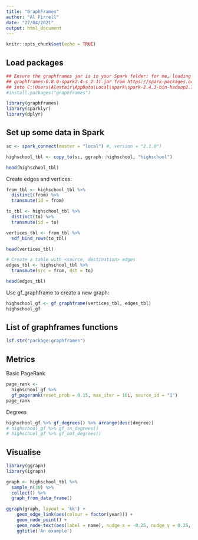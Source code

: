 ```yaml
---
title: "GraphFrames"
author: "Al Firrell"
date: "27/04/2021"
output: html_document
---
```


```r
knitr::opts_chunk$set(echo = TRUE)
```

## Load packages
```r
## Ensure the graphframes jar is in your Spark folder: for me, loading
## graphframes-0.8.0-spark2.4-s_2.11.jar from https://spark-packages.org/package/graphframes/graphframes
## into C:\Users\Alastair\AppData\Local\spark\spark-2.4.3-bin-hadoop2.7\jars
#install.packages("graphframes")

library(graphframes)
library(sparklyr)
library(dplyr)

```



## Set up some data in Spark

```r
sc <- spark_connect(master = "local") #, version = "2.1.0")

highschool_tbl <- copy_to(sc, ggraph::highschool, "highschool")

head(highschool_tbl)

```

Create edges and vertices:

```r
from_tbl <- highschool_tbl %>%
  distinct(from) %>%
  transmute(id = from)

to_tbl <- highschool_tbl %>%
  distinct(to) %>%
  transmute(id = to)

vertices_tbl <- from_tbl %>%
  sdf_bind_rows(to_tbl)

head(vertices_tbl)

# Create a table with <source, destination> edges
edges_tbl <- highschool_tbl %>%
  transmute(src = from, dst = to)

head(edges_tbl)

```

Use gf_graphframe to create a new graph:

```r
highschool_gf <- gf_graphframe(vertices_tbl, edges_tbl)
highschool_gf
```

## List of graphframes functions
```r
lsf.str("package:graphframes")
```

## Metrics

Basic PageRank
```r
page_rank <- 
  highschool_gf %>%
  gf_pagerank(reset_prob = 0.15, max_iter = 10L, source_id = "1")
page_rank
```

Degrees
```r
highschool_gf %>% gf_degrees() %>% arrange(desc(degree))
# highschool_gf %>% gf_in_degrees()
# highschool_gf %>% gf_out_degrees()

```

## Visualise

```r
library(ggraph)
library(igraph)

graph <- highschool_tbl %>%
  sample_n(30) %>%
  collect() %>%
  graph_from_data_frame()

ggraph(graph, layout = 'kk') +
    geom_edge_link(aes(colour = factor(year))) +
    geom_node_point() +
    geom_node_text(aes(label = name), nudge_x = -0.25, nudge_y = 0.25, size = 3) +
    ggtitle('An example')
```






